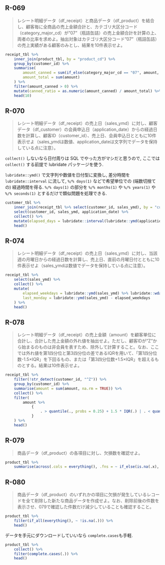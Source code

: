 ## R-069 {-}
>レシート明細データ（df_receipt）と商品データ（df_product）を結合し、顧客毎に全商品の売上金額合計と、カテゴリ大区分コード（category_major_cd）が"07"（瓶詰缶詰）の売上金額合計を計算の上、両者の比率を求めよ。抽出対象はカテゴリ大区分コード"07"（瓶詰缶詰）の売上実績がある顧客のみとし、結果を10件表示せよ。

```r
receipt_tbl %>%
    inner_join(product_tbl, by = "product_cd") %>%
    group_by(customer_id) %>%
    summarise(
        amount_canned = sum(if_else(category_major_cd == "07", amount, 0), na.rm = TRUE),
        amount_total = sum(amount)
    ) %>%
    filter(amount_canned > 0) %>%
    mutate(canned_ratio = as.numeric(amount_canned) / amount_total) %>%
    head(10)
```
## R-070 {-}
>レシート明細データ（df_receipt）の売上日（sales_ymd）に対し、顧客データ（df_customer）の会員申込日（application_date）からの経過日数を計算し、顧客ID（customer_id）、売上日、会員申込日とともに10件表示せよ（sales_ymdは数値、application_dateは文字列でデータを保持している点に注意）。

`collect()` しないなら日付周りは SQL でやった方がマシだと思うので, ここでは `collect()` する前提で lubridate パッケージを使う.

`lubridate::ymd()` で文字列や数値を日付型に変換し, 差分時間を `lubridate::interval` に流して, `%/% days(1)` などで希望単位での (端数切捨ての) 経過時間を得る. `%/% days(1)` の部分を `%/% months(1)` や `%/% years(1)` や `%/% seconds(1)` とするだけで類似問題を処理できる.
```r
customer_tbl %>%
    inner_join(receipt_tbl %>% select(customer_id, sales_ymd), by = "customer_id") %>%
    select(customer_id, sales_ymd, application_date) %>%
    collect() %>%
    mutate(elapsed_days = lubridate::interval(lubridate::ymd(application_date), lubridate::ymd(sales_ymd)) %/% lubridate::days(1)) %>%
    head()
```

## R-074 {-}
>レシート明細データ（df_receipt）の売上日（sales_ymd）に対し、当該週の月曜日からの経過日数を計算し、売上日、直前の月曜日付とともに10件表示せよ（sales_ymdは数値でデータを保持している点に注意）。

```r
receipt_tbl %>%
    select(sales_ymd) %>%
    collect() %>%
    mutate(
        elapsed_weekdays = lubridate::ymd(sales_ymd) %>% lubridate::wday(week_start = 1) - 1,
        last_monday = lubridate::ymd(sales_ymd) - elapsed_weekdays
    ) %>%
    head()
```


## R-078 {-}
>レシート明細データ（df_receipt）の売上金額（amount）を顧客単位に合計し、合計した売上金額の外れ値を抽出せよ。ただし、顧客IDが"Z"から始まるのものは非会員を表すため、除外して計算すること。なお、ここでは外れ値を第1四分位と第3四分位の差であるIQRを用いて、「第1四分位数-1.5×IQR」を下回るもの、または「第3四分位数+1.5×IQR」を超えるものとする。結果は10件表示せよ。

```r
receipt_tbl %>%
    filter(!str_detect(customer_id, "^Z")) %>%
    group_by(customer_id) %>%
    summarise(amount = sum(amount, na.rm = TRUE)) %>%
    collect() %>%
    filter(
        amount %>%
            {
                . > quantile(., probs = 0.25) + 1.5 * IQR(.) | . < quantile(., probs = 0.25) - 1.5 * IQR(.)
            }
    ) %>%
    head()
```

## R-079 {-}
>商品データ（df_product）の各項目に対し、欠損数を確認せよ。

```r
product_tbl %>%
    summarise(across(.cols = everything(), .fns = ~ if_else(is.na(.x), 1, 0) %>% sum(), .names = "{.col}_NA"))
```

## R-080 {-}
>商品データ（df_product）のいずれかの項目に欠損が発生しているレコードを全て削除した新たな商品データを作成せよ。なお、削除前後の件数を表示させ、079で確認した件数だけ減少していることも確認すること。

```r
product_tbl %>%
    filter(if_all(everything(), ~ !is.na(.))) %>%
    head()
```

データを手元にダウンロードしていいなら `complete.cases`も手軽.
```r
product_tbl %>%
    collect() %>%
    filter(complete.cases(.)) %>%
    head()
```
